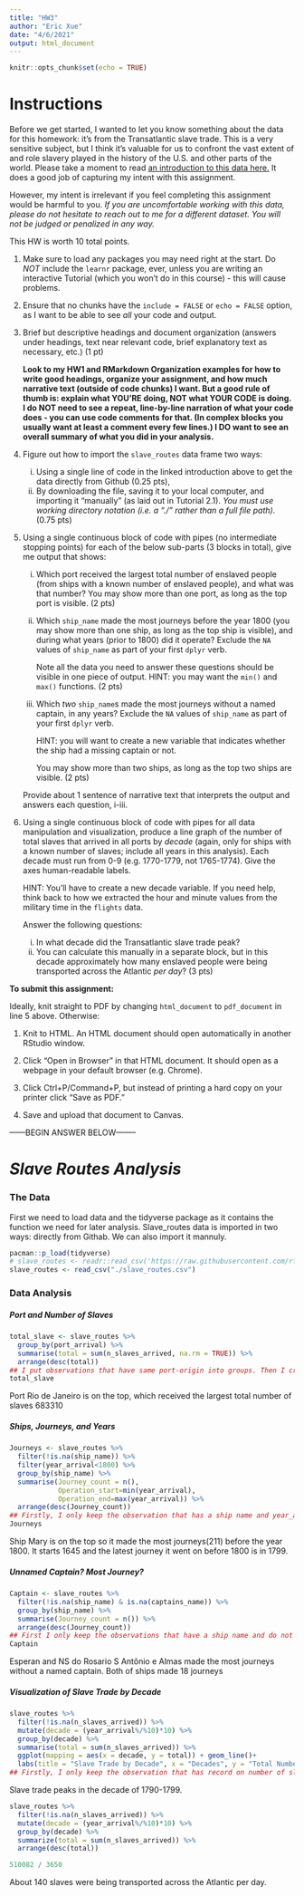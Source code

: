 ---
title: "HW3"
author: "Eric Xue"
date: "4/6/2021"
output: html_document
---

```{r setup, include=FALSE}
knitr::opts_chunk$set(echo = TRUE)
```

# Instructions

Before we get started, I wanted to let you know something about the data for this homework: it's from the Transatlantic slave trade. This is a very sensitive subject, but I think it's valuable for us to confront the vast extent of and role slavery played in the history of the U.S. and other parts of the world. Please take a moment to read [an introduction to this data here.](https://github.com/rfordatascience/tidytuesday/blob/master/data/2020/2020-06-16/readme.md) It does a good job of capturing my intent with this assignment. 

However, my intent is irrelevant if you feel completing this assignment would be harmful to you. *If you are uncomfortable working with this data, please do not hesitate to reach out to me for a different dataset. You will not be judged or penalized in any way.*

This HW is worth 10 total points.

1. Make sure to load any packages you may need right at the start. Do *NOT* include the `learnr` package, ever, unless you are writing an interactive Tutorial (which you won't do in this course) - this will cause problems.

2. Ensure that no chunks have the `include = FALSE` or `echo = FALSE` option, as I want to be able to see *all* your code and output.

3. Brief but descriptive headings and document organization (answers under headings, text near relevant code, brief explanatory text as necessary, etc.) (1 pt)

    **Look to my HW1 and RMarkdown Organization examples for how to write good headings, organize your assignment, and how much narrative text (outside of code chunks) I want. But a good rule of thumb is: explain what YOU'RE doing, NOT what YOUR CODE is doing. I do NOT need to see a repeat, line-by-line narration of what your code does - you can use code comments for that. (In complex blocks you usually want at least a comment every few lines.) I DO want to see an overall summary of what you did in your analysis.**

4. Figure out how to import the `slave_routes` data frame two ways: 

    i) Using a single line of code in the linked introduction above to get the data directly from Github (0.25 pts), 
    ii) By downloading the file, saving it to your local computer, and importing it "manually" (as laid out in Tutorial 2.1). *You must use working directory notation (i.e. a "./" rather than a full file path).* (0.75 pts)

5. Using a single continuous block of code with pipes (no intermediate stopping points) for each of the below sub-parts (3 blocks in total), give me output that shows:

    i) Which port received the largest total number of enslaved people (from ships with a known number of enslaved people), and what was that number? You may show more than one port, as long as the top port is visible. (2 pts)
    ii) Which `ship_name` made the most journeys before the year 1800 (you may show more than one ship, as long as the top ship is visible), and during what years (prior to 1800) did it operate? Exclude the `NA` values of `ship_name` as part of your first `dplyr` verb. 
    
        Note all the data you need to answer these questions should be visible in one piece of output. HINT: you may want the `min()` and `max()` functions. (2 pts)
      
    iii) Which *two* `ship_name`s made the most journeys without a named captain, in any years? Exclude the `NA` values of `ship_name` as part of your first `dplyr` verb. 
      
          HINT: you will want to create a new variable that indicates whether the ship had a missing captain or not. 
      
          You may show more than two ships, as long as the top two ships are visible. (2 pts)
    
    Provide about 1 sentence of narrative text that interprets the output and answers each question, i-iii.
    
6. Using a single continuous block of code with pipes for all data manipulation and visualization, produce a line graph of the number of total slaves that arrived in all ports by *decade* (again, only for ships with a known number of slaves; include all years in this analysis). Each decade must run from 0-9 (e.g. 1770-1779, not 1765-1774). Give the axes human-readable labels. 

    HINT: You'll have to create a new decade variable. If you need help, think back to how we extracted the hour and minute values from the military time in the `flights` data.

    
    Answer the following questions:  

    i) In what decade did the Transatlantic slave trade peak?
    ii) You can calculate this manually in a separate block, but in this decade approximately how many enslaved people were being transported across the Atlantic *per day*? (3 pts)
    
    


**To submit this assignment:**

Ideally, knit straight to PDF by changing `html_document` to `pdf_document` in line 5 above. Otherwise:

1. Knit to HTML. An HTML document should open automatically in another RStudio window.

2. Click "Open in Browser" in that HTML document. It should open as a webpage in your default browser (e.g. Chrome).

3. Click Ctrl+P/Command+P, but instead of printing a hard copy on your printer click "Save as PDF."

4. Save and upload that document to Canvas.




------BEGIN ANSWER BELOW--------

# *Slave Routes Analysis*

### The Data

First we need to load data and the tidyverse package as it contains the function we need for later analysis. Slave_routes data is imported in two ways: directly from Githab. We can also import it mannuly.

```{r}
pacman::p_load(tidyverse)
# slave_routes <- readr::read_csv('https://raw.githubusercontent.com/rfordatascience/tidytuesday/master/data/2020/2020-06-16/slave_routes.csv')
slave_routes <- read_csv("./slave_routes.csv")
```


### Data Analysis


##### **Port and Number of Slaves**

```{r}
total_slave <- slave_routes %>% 
  group_by(port_arrival) %>%
  summarise(total = sum(n_slaves_arrived, na.rm = TRUE)) %>% 
  arrange(desc(total))
## I put observations that have same port-origin into groups. Then I create a summary table which has two variables, port_original and total. Port is all the groups I just created. Total is the sum of number of slaves arrived at a port. Then I make the it descending order based the total number of slaves arrived at each port.
total_slave
```
Port Rio de Janeiro is on the top, which received the largest total number of slaves 683310


##### **Ships, Journeys, and Years**

```{r}
Journeys <- slave_routes %>% 
  filter(!is.na(ship_name)) %>% 
  filter(year_arrival<1800) %>% 
  group_by(ship_name) %>% 
  summarise(Journey_count = n(),
            Operation_start=min(year_arrival), 
            Operation_end=max(year_arrival)) %>% 
  arrange(desc(Journey_count))
## Firstly, I only keep the observation that has a ship name and year_arrival variable is less than 1800. Then I puts all the observations into groups based on same ship name. Finally, I create a summary data with three variables, ship_name, journey_count, and Operation_start. Ship_name is all the groups I created. Journey_count is the number of observation in each group. Operation_start provides the earliest year_arrival in each ship group. I make things descending order based on the Journey count of each ship.
Journeys
```
Ship Mary is on the top so it made the most journeys(211) before the year 1800. It starts 1645 and the latest journey it went on before 1800 is in 1799. 


##### **Unnamed Captain? Most Journey?**

```{r}
Captain <- slave_routes %>% 
  filter(!is.na(ship_name) & is.na(captains_name)) %>% 
  group_by(ship_name) %>% 
  summarise(Journey_count = n()) %>% 
  arrange(desc(Journey_count))
## First I only keep the observations that have a ship name and do not have a captain name. Then I put observations that share the same ship name into groups. Finally, I create a summary table for the leftover observation that has different ship name and the number of journey it went. I make it descending order based on the journey count of each ship.
Captain
```
Esperan and NS do Rosario S Antônio e Almas made the most journeys without a named captain. Both of ships made 18 journeys



##### **Visualization of Slave Trade by Decade**

```{r}
slave_routes %>% 
  filter(!is.na(n_slaves_arrived)) %>% 
  mutate(decade = (year_arrival%/%10)*10) %>% 
  group_by(decade) %>% 
  summarise(total = sum(n_slaves_arrived)) %>% 
  ggplot(mapping = aes(x = decade, y = total)) + geom_line()+
  labs(title = "Slave Trade by Decade", x = "Decades", y = "Total Number of Slaves Arrived")
## Firstly, I only keep the observation that has record on number of slaves arrived. Then I mutate to create a new variable decade, which I get by chop off the last digit of the year_arrival. Finally, I create a line graph with x being decade, y being the number of slaves arrived.
```
Slave trade peaks in the decade of 1790-1799. 

```{r}
slave_routes %>% 
  filter(!is.na(n_slaves_arrived)) %>% 
  mutate(decade = (year_arrival%/%10)*10) %>% 
  group_by(decade) %>% 
  summarize(total = sum(n_slaves_arrived)) %>%
  arrange(desc(total))

```
```{r}
510082 / 3650
```
About 140 slaves were being transported across the Atlantic per day.
